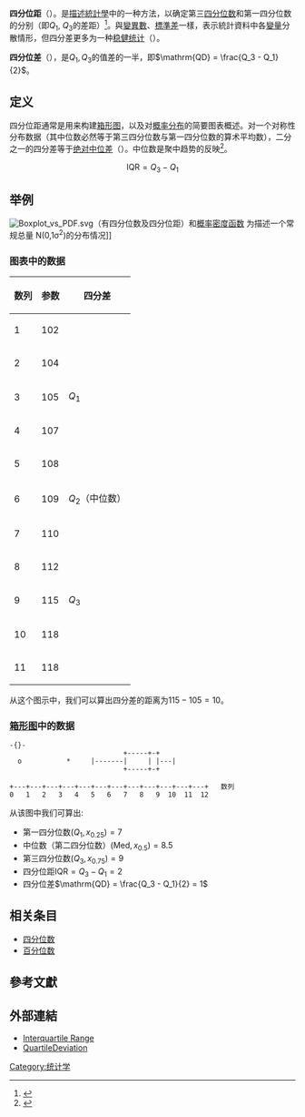 {{NoteTA
|G1 = Math
}}
'''四分位距'''（{{Lang-en|interquartile range, IQR}}）。是[[描述統計學|描述統計學]]中的一种方法，以确定第三[[四分位数|四分位数]]和第一四分位数的分别（即<math>Q_1,\ Q_3 </math>的差距）<ref>{{Cite web |url=http://www.lycos.com/info/interquartile-range.html |title=Interquartile Range |accessdate=2009-09-18 |archive-date=2009-11-25 |archive-url=https://web.archive.org/web/20091125072452/http://www.lycos.com/info/interquartile-range.html |dead-url=yes }}</ref>。與[[變異數|變異數]]、[[標準差|標準差]]一樣，表示統計資料中各[[變量|變量]]分散情形，但四分差更多为一种[[稳健统计|稳健统计]]（{{Lang|en|robust statistic}}）。

'''四分位差'''（{{Lang-en|Quartile Deviation, QD}}），是<math>Q_1, Q_3</math>的值差的一半，即<math>\mathrm{QD} = \frac{Q_3 - Q_1}{2}</math>。

== 定义 ==
四分位距通常是用来构建[[箱形图|箱形图]]，以及对[[概率分布|概率分布]]的简要图表概述。对一个对称性分布数据（其中位数必然等于第三四分位数与第一四分位数的算术平均数），二分之一的四分差等于[[绝对中位差|绝对中位差]]（{{Lang|en|MAD}}）。中位数是聚中趋势的反映<ref>{{Cite web |url=http://www.childrens-mercy.org/stats/definitions/iqr.htm |title=What is an interquartile range? |access-date=2009-09-18 |archive-url=https://web.archive.org/web/20090925213905/http://www.childrens-mercy.org/stats/definitions/iqr.htm |archive-date=2009-09-25 |dead-url=yes }}</ref>。
:<math>\mathrm{IQR} = Q_3 - Q_1</math>

==举例==
[[Image:Boxplot_vs_PDF.svg|thumb]]（有四分位数及四分位距）和[[概率密度函数|概率密度函数]] 为描述一个常规总量 N(0,1σ<sup>2</sup>)的分布情况]]

===图表中的数据===
{| class="wikitable"
|-
! 数列 !! 参数 !! 四分差
|-
| 1 || 102 ||
|-
| 2 || 104 ||
|-
| 3 || 105 || <math>Q_1</math>
|-
| 4 || 107 ||
|-
| 5 || 108 ||
|-
| 6 || 109 || <math>Q_2</math>（中位数）
|-
| 7 || 110 ||
|-
| 8 || 112 ||
|-
| 9 || 115 || <math>Q_3</math>
|-
| 10 || 118 ||
|-
| 11 || 118 ||
|}

从这个图示中，我们可以算出四分差的距离为<math>115 - 105 = 10</math>。

===[[箱形图|箱形图]]中的数据===
 -{}-
                             +-----+-+    
   o           *     |-------|     | |---|
                             +-----+-+    
                                          
 +---+---+---+---+---+---+---+---+---+---+---+---+   数列
 0   1   2   3   4   5   6   7   8   9  10  11  12

从该图中我们可算出:
* 第一四分位数<math>(Q_1, x_{0.25}) = 7</math>
* 中位数（第二四分位数）<math>(\mathrm{Med}, x_{0.5}) = 8.5</math>
* 第三四分位数<math>(Q_3, x_{0.75}) = 9</math>
* 四分位距<math>\mathrm{IQR} = Q_3 - Q_1 = 2</math>
* 四分位差<math>\mathrm{QD} = \frac{Q_3 - Q_1}{2} = 1</math>

==相关条目==
* [[四分位数|四分位数]]
* [[百分位数|百分位数]]

==參考文獻==
{{reflist}}

==外部連結==
* [http://mathworld.wolfram.com/InterquartileRange.html Interquartile Range]{{Wayback|url=http://mathworld.wolfram.com/InterquartileRange.html |date=20120511192913 }}
* [http://mathworld.wolfram.com/QuartileDeviation.html QuartileDeviation]{{Wayback|url=http://mathworld.wolfram.com/QuartileDeviation.html |date=20120511192424 }}
{{统计学}}

[[Category:统计学|Category:统计学]]